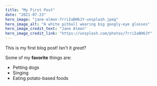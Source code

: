 ```yaml
---
title: "My First Post"
date: "2021-07-23"
hero_image: "jane-almon-7rriIaBH6JY-unsplash.jpeg"
hero_image_alt: "A white pitbull wearing big googly-eye glasses"
hero_image_credit_text: "Jane Almon"
hero_image_credit_link: "https://unsplash.com/photos/7rriIaBH6JY"
---
```


This is my first blog post! Isn't it _great_?

Some of my **favorite** things are:

- Petting dogs
- Singing
- Eating potato-based foods
